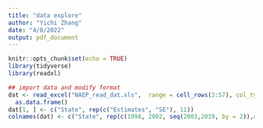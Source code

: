```yaml
---
title: "data explore"
author: "Yichi Zhang"
date: "4/8/2022"
output: pdf_document
---
```


```r
knitr::opts_chunk$set(echo = TRUE)
library(tidyverse)
library(readxl)
```

```r
## import data and modify format
dat <- read_excel("NAEP_read_dat.xls",  range = cell_rows(3:57), col_types = c("guess", rep("numeric",22)))%>%
  as.data.frame()
dat[1, ] <- c("State", rep(c("Estimates", "SE"), 11))
colnames(dat) <- c("State", rep(c(1998, 2002, seq(2003,2019, by = 2)),each = 2))
```

